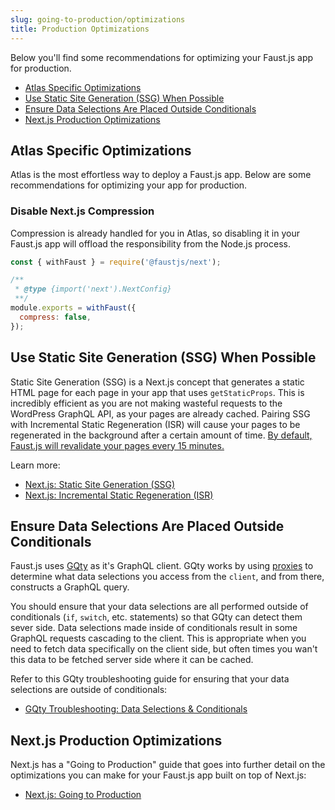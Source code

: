 ```yaml
---
slug: going-to-production/optimizations
title: Production Optimizations
---
```


Below you'll find some recommendations for optimizing your Faust.js app for production.

- [Atlas Specific Optimizations](/docs/going-to-production/optimizations#atlas-specific-optimizations)
- [Use Static Site Generation (SSG) When Possible](/docs/going-to-production/optimizations#use-static-site-generation-ssg-when-possible)
- [Ensure Data Selections Are Placed Outside Conditionals](/docs/going-to-production/optimizations#ensure-data-selections-are-placed-outside-conditionals)
- [Next.js Production Optimizations](/docs/going-to-production/optimizations#nextjs-production-optimizations)

## Atlas Specific Optimizations

Atlas is the most effortless way to deploy a Faust.js app. Below are some recommendations for optimizing your app for production.

### Disable Next.js Compression

Compression is already handled for you in Atlas, so disabling it in your Faust.js app will offload the responsibility from the Node.js process.

```js title="next.config.js"
const { withFaust } = require('@faustjs/next');

/**
 * @type {import('next').NextConfig}
 **/
module.exports = withFaust({
  compress: false,
});
```

## Use Static Site Generation (SSG) When Possible

Static Site Generation (SSG) is a Next.js concept that generates a static HTML page for each page in your app that uses `getStaticProps`. This is incredibly efficient as you are not making wasteful requests to the WordPress GraphQL API, as your pages are already cached. Pairing SSG with Incremental Static Regeneration (ISR) will cause your pages to be regenerated in the background after a certain amount of time. [By default, Faust.js will revalidate your pages every 15 minutes.](/docs/next/guides/ssr-ssg#setting-up-incremental-static-regeneration-isr)

Learn more:

- [Next.js: Static Site Generation (SSG)](https://nextjs.org/docs/basic-features/data-fetching/get-static-props)
- [Next.js: Incremental Static Regeneration (ISR)](https://nextjs.org/docs/basic-features/data-fetching/incremental-static-regeneration)

## Ensure Data Selections Are Placed Outside Conditionals

Faust.js uses [GQty](https://gqty.dev/) as it's GraphQL client. GQty works by using [proxies](https://developer.mozilla.org/en-US/docs/Web/JavaScript/Reference/Global_Objects/Proxy) to determine what data selections you access from the `client`, and from there, constructs a GraphQL query.

You should ensure that your data selections are all performed outside of conditionals (`if`, `switch`, etc. statements) so that GQty can detect them sever side. Data selections made inside of conditionals result in some GraphQL requests cascading to the client. This is appropriate when you need to fetch data specifically on the client side, but often times you wan't this data to be fetched server side where it can be cached.

Refer to this GQty troubleshooting guide for ensuring that your data selections are outside of conditionals:

- [GQty Troubleshooting: Data Selections & Conditionals](https://gqty.dev/docs/react/troubleshooting#data-selections--conditionals)

## Next.js Production Optimizations

Next.js has a "Going to Production" guide that goes into further detail on the optimizations you can make for your Faust.js app built on top of Next.js:

- [Next.js: Going to Production](https://nextjs.org/docs/going-to-production#loading-performance)
